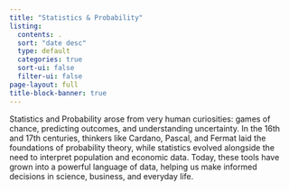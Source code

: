 ```yaml
---
title: "Statistics & Probability"
listing: 
  contents: .
  sort: "date desc"
  type: default
  categories: true
  sort-ui: false
  filter-ui: false
page-layout: full
title-block-banner: true
---
```


Statistics
and Probability arose from very human curiosities: games of chance, predicting
outcomes, and understanding uncertainty. In the 16th and 17th centuries,
thinkers like Cardano, Pascal, and Fermat laid the foundations of probability
theory, while statistics evolved alongside the need to interpret population and
economic data. Today, these tools have grown into a powerful language of data,
helping us make informed decisions in science, business, and everyday life.
